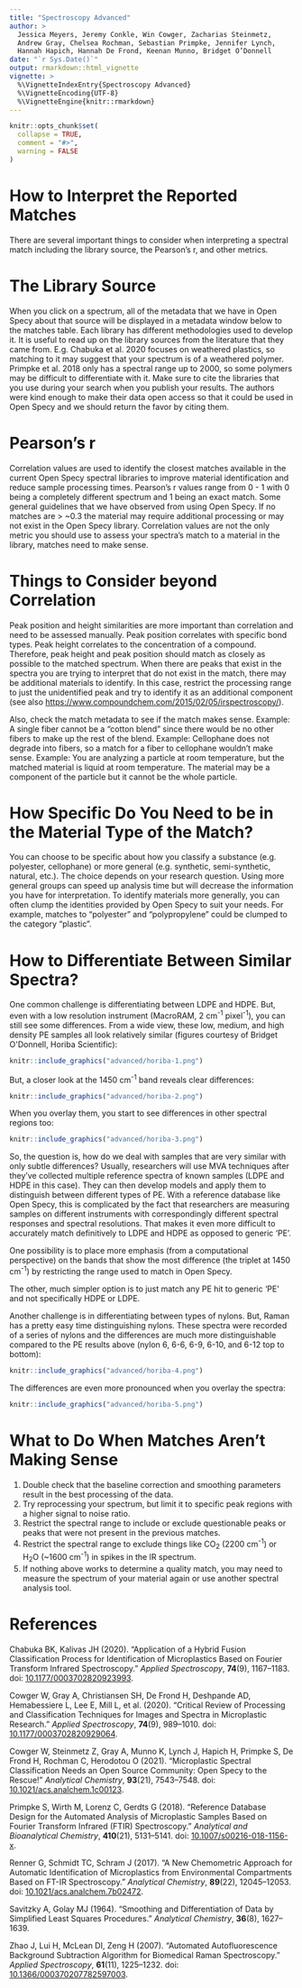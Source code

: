 ```yaml
---
title: "Spectroscopy Advanced"
author: >
  Jessica Meyers, Jeremy Conkle, Win Cowger, Zacharias Steinmetz,
  Andrew Gray, Chelsea Rochman, Sebastian Primpke, Jennifer Lynch,
  Hannah Hapich, Hannah De Frond, Keenan Munno, Bridget O’Donnell
date: "`r Sys.Date()`"
output: rmarkdown::html_vignette
vignette: >
  %\VignetteIndexEntry{Spectroscopy Advanced}
  %\VignetteEncoding{UTF-8}
  %\VignetteEngine{knitr::rmarkdown}
---
```


```r
knitr::opts_chunk$set(
  collapse = TRUE,
  comment = "#>",
  warning = FALSE
)
```

# How to Interpret the Reported Matches

There are several important things to consider when interpreting a spectral
match including the library source, the Pearson's r, and other metrics.

# The Library Source

When you click on a spectrum, all of the metadata that we have in Open Specy
about that source will be displayed in a metadata window below to the matches
table. Each library has different methodologies used to develop it. It is useful
to read up on the library sources from the literature that they came from. E.g.
Chabuka et al. 2020 focuses on weathered plastics, so matching to it may suggest
that your spectrum is of a weathered polymer. Primpke et al. 2018 only has a
spectral range up to 2000, so some polymers may be difficult to differentiate
with it. Make sure to cite the libraries that you use during your search when
you publish your results. The authors were kind enough to make their data open
access so that it could be used in Open Specy and we should return the favor by
citing them.

# Pearson's **r**

Correlation values are used to identify the closest matches available in the
current Open Specy spectral libraries to improve material identification and
reduce sample processing times. Pearson's r values range from 0 - 1 with 0 being
a completely different spectrum and 1 being an exact match. Some general
guidelines that we have observed from using Open Specy. If no matches are \>
\~0.3 the material may require additional processing or may not exist in the
Open Specy library. Correlation values are not the only metric you should use to
assess your spectra's match to a material in the library, matches need to make
sense.

# Things to Consider beyond Correlation

Peak position and height similarities are more important than correlation and
need to be assessed manually. Peak position correlates with specific bond types.
Peak height correlates to the concentration of a compound. Therefore, peak
height and peak position should match as closely as possible to the matched
spectrum. When there are peaks that exist in the spectra you are trying to
interpret that do not exist in the match, there may be additional materials to
identify. In this case, restrict the processing range to just the
unidentified peak and try to identify it as an additional component (see also
[https://www.compoundchem.com/2015/02/05/irspectroscopy/](https://www.compoundchem.com/2015/02/05/irspectroscopy/)).

Also, check the match metadata to see if the match makes sense. Example: A
single fiber cannot be a "cotton blend" since there would be no other fibers to
make up the rest of the blend. Example: Cellophane does not degrade into fibers,
so a match for a fiber to cellophane wouldn't make sense. Example: You are
analyzing a particle at room temperature, but the matched material is liquid at
room temperature. The material may be a component of the particle but it cannot
be the whole particle.

# How Specific Do You Need to be in the Material Type of the Match?

You can choose to be specific about how you classify a substance (e.g.
polyester, cellophane) or more general (e.g. synthetic, semi-synthetic, natural,
etc.). The choice depends on your research question. Using more general groups
can speed up analysis time but will decrease the information you have for
interpretation. To identify materials more generally, you can often clump the
identities provided by Open Specy to suit your needs. For example, matches to
"polyester" and "polypropylene" could be clumped to the category "plastic".

# How to Differentiate Between Similar Spectra?

One common challenge is differentiating between LDPE and HDPE. But, even with a
low resolution instrument (MacroRAM, 2 cm^-1^ pixel^-1^), you can still see some
differences. From a wide view, these low, medium, and high density PE samples
all look relatively similar (figures courtesy of Bridget O\'Donnell, Horiba
Scientific):

```r
knitr::include_graphics("advanced/horiba-1.png")
```

But, a closer look at the 1450 cm^-1^ band reveals clear differences:

```r
knitr::include_graphics("advanced/horiba-2.png")
```

When you overlay them, you start to see differences in other spectral regions
too:

```r
knitr::include_graphics("advanced/horiba-3.png")
```

So, the question is, how do we deal with samples that are very similar with only
subtle differences? Usually, researchers will use MVA techniques after they've
collected multiple reference spectra of known samples (LDPE and HDPE in this
case). They can then develop models and apply them to distinguish between
different types of PE. With a reference database like Open Specy, this is
complicated by the fact that researchers are measuring samples on different
instruments with correspondingly different spectral responses and spectral
resolutions. That makes it even more difficult to accurately match definitively
to LDPE and HDPE as opposed to generic 'PE'.

One possibility is to place more emphasis (from a computational perspective) on
the bands that show the most difference (the triplet at 1450 cm^-1^) by
restricting the range used to match in Open Specy.

The other, much simpler option is to just match any PE hit to generic 'PE' and
not specifically HDPE or LDPE.

Another challenge is in differentiating between types of nylons. But, Raman has
a pretty easy time distinguishing nylons. These spectra were recorded of a
series of nylons and the differences are much more distinguishable compared to
the PE results above (nylon 6, 6-6, 6-9, 6-10, and 6-12 top to bottom):

```r
knitr::include_graphics("advanced/horiba-4.png")
```

The differences are even more pronounced when you overlay the
spectra:

```r
knitr::include_graphics("advanced/horiba-5.png")
```

# What to Do When Matches Aren't Making Sense

1.  Double check that the baseline correction and smoothing parameters
    result in the best processing of the data. 
2.  Try reprocessing your spectrum, but limit it to specific peak
    regions with a higher signal to noise ratio.
3.  Restrict the spectral range to include or exclude questionable
    peaks or peaks that were not present in the previous matches.
4.  Restrict the spectral range to exclude things like CO~2~ (2200 cm^-1^)
    or H~2~O (\~1600 cm^-1^) in spikes in the IR spectrum.
5.  If nothing above works to determine a quality match, you may need
    to measure the spectrum of your material again or use another
    spectral analysis tool.
    
# References

Chabuka BK, Kalivas JH (2020). “Application of a Hybrid Fusion Classification
Process for Identification of Microplastics Based on Fourier Transform Infrared
Spectroscopy.” *Applied Spectroscopy*, **74**(9), 1167–1183. doi:
[10.1177/0003702820923993](https://doi.org/10.1177/0003702820923993).

Cowger W, Gray A, Christiansen SH, De Frond H, Deshpande AD, Hemabessiere L, Lee
E, Mill L, et al. (2020). “Critical Review of Processing and Classification
Techniques for Images and Spectra in Microplastic Research.” *Applied
Spectroscopy*, **74**(9), 989–1010. doi:
[10.1177/0003702820929064](https://doi.org/10.1177/0003702820929064).

Cowger W, Steinmetz Z, Gray A, Munno K, Lynch J, Hapich H, Primpke S,
De Frond H, Rochman C, Herodotou O (2021). “Microplastic Spectral Classification
Needs an Open Source Community: Open Specy to the Rescue!”
*Analytical Chemistry*, **93**(21), 7543–7548. doi:
[10.1021/acs.analchem.1c00123](https://doi.org/10.1021/acs.analchem.1c00123).

Primpke S, Wirth M, Lorenz C, Gerdts G (2018). “Reference Database Design for
the Automated Analysis of Microplastic Samples Based on Fourier Transform
Infrared (FTIR) Spectroscopy.” *Analytical and Bioanalytical Chemistry*,
**410**(21), 5131–5141. doi: 
[10.1007/s00216-018-1156-x](https://doi.org/10.1007/s00216-018-1156-x).

Renner G, Schmidt TC, Schram J (2017). “A New Chemometric Approach for Automatic
Identification of Microplastics from Environmental Compartments Based on FT-IR
Spectroscopy.” *Analytical Chemistry*, **89**(22), 12045–12053. doi: 
[10.1021/acs.analchem.7b02472](https://doi.org/10.1021/acs.analchem.7b02472).

Savitzky A, Golay MJ (1964). “Smoothing and Differentiation of Data by
Simplified Least Squares Procedures.” *Analytical Chemistry*, **36**(8),
1627–1639.

Zhao J, Lui H, McLean DI, Zeng H (2007). “Automated Autofluorescence Background
Subtraction Algorithm for Biomedical Raman Spectroscopy.”
*Applied Spectroscopy*, **61**(11), 1225–1232. doi:
[10.1366/000370207782597003](https://doi.org/10.1366/000370207782597003).
